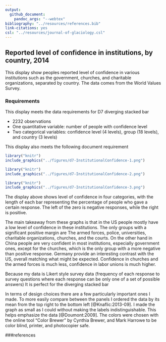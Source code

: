 ```yaml
---
output: 
  github_document: 
    pandoc_args: "--webtex"
bibliography: "../resources/references.bib"
link-citations: yes
csl: "../resources/journal-of-glaciology.csl"
---
```


## Reported level of confidence in institutions, by country, 2014

This display show peoples reported level of confidence in various institutions such as the government, churches, and charitable organizations, separated by country. The data comes from the World Values Survey.

### Requirements 

This display meets the data requirements for D7 diverging stacked bar

- 2232 observations 
- One quantitative variable: number of people with confidence level
- Two categorical variables: confidence level (4 levels), group (18 levels), and country (3 levels)

This display also meets the following document requirement 

```r
library("knitr")
include_graphics("../figures/d7-InstitutionalConfidence-1.png")
```
```r
library("knitr")
include_graphics("../figures/d7-InstitutionalConfidence-2.png")
```
```r
library("knitr")
include_graphics("../figures/d7-InstitutionalConfidence-3.png")
```
The display above shows level of confidence in four categories, with the length of each bar representing the percentage of people who gave a certain response. The left of the zero is negative responses, while the right is positive.

The main takeaway from these graphs is that in the US people mostly have a low level of confidence in these institutions. The only groups with a significant positive margin are The armed forces, police, universities, charitable organizations, churches, and the courts. On the other hand in China people are very confident in most institutions, especially government ones, except for the churches, which is the only group with a more negative than positive response. Germany provide an interesting contrast with the US, overall matching what might be expected. Confidence in churches and the armed forces is much less, confidence in labor unions is much higher.

Because my data is Likert style survey data (frequency of each response to survey questions where each response can be only one of a set of possible answers) It is perfect for the diverging stacked bar

In terms of design choices there are a few particularly important ones I made. To more easily compare between the panels I ordered the data by its mean from the top right to the bottom left [@Knaflic:2013-09].  I made the graph as small as I could without making the labels indistinguishable. This helps emphasize the data [@Doumont:2009]. The colors were chosen with the online tool "Color Brewer" by  Cynthia Brewer, and Mark Harrowe to be color blind, printer, and photocopier safe.


###references
<div id="refs"></div>